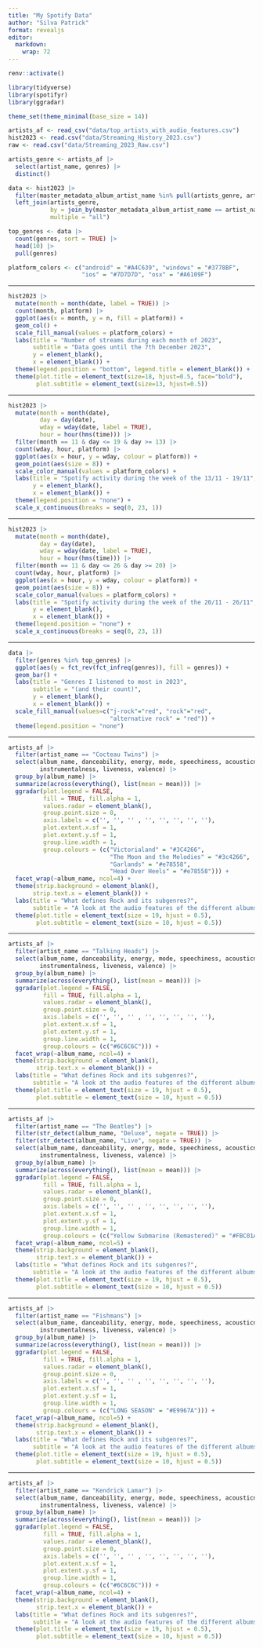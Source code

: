 ```yaml
---
title: "My Spotify Data"
author: "Silva Patrick"
format: revealjs
editor: 
  markdown: 
    wrap: 72
---
```


```r
renv::activate()
```

```r
library(tidyverse)
library(spotifyr)
library(ggradar)
```

```r
theme_set(theme_minimal(base_size = 14))

artists_af <- read_csv("data/top_artists_with_audio_features.csv")
hist2023 <- read.csv("data/Streaming_History_2023.csv")
raw <- read.csv("data/Streaming_2023_Raw.csv")

artists_genre <- artists_af |>
  select(artist_name, genres) |>
  distinct()

data <- hist2023 |>
  filter(master_metadata_album_artist_name %in% pull(artists_genre, artist_name)) |>
  left_join(artists_genre, 
            by = join_by(master_metadata_album_artist_name == artist_name),
            multiple = "all")

top_genres <- data |>
  count(genres, sort = TRUE) |>
  head(10) |>
  pull(genres)

platform_colors <- c("android" = "#A4C639", "windows" = "#3778BF",
                     "ios" = "#7D7D7D", "osx" = "#A6109F")
```

------------------------------------------------------------------------

```r
hist2023 |>
  mutate(month = month(date, label = TRUE)) |>
  count(month, platform) |>
  ggplot(aes(x = month, y = n, fill = platform)) +
  geom_col() +
  scale_fill_manual(values = platform_colors) +
  labs(title = "Number of streams during each month of 2023",
       subtitle = "Data goes until the 7th December 2023",
       y = element_blank(),
       x = element_blank()) +
  theme(legend.position = "bottom", legend.title = element_blank()) +
  theme(plot.title = element_text(size=18, hjust=0.5, face="bold"),
        plot.subtitle = element_text(size=13, hjust=0.5))
```

------------------------------------------------------------------------

```r
hist2023 |>
  mutate(month = month(date),
         day = day(date),
         wday = wday(date, label = TRUE),
         hour = hour(hms(time))) |>
  filter(month == 11 & day <= 19 & day >= 13) |>
  count(wday, hour, platform) |>
  ggplot(aes(x = hour, y = wday, colour = platform)) +
  geom_point(aes(size = 8)) +
  scale_color_manual(values = platform_colors) +
  labs(title = "Spotify activity during the week of the 13/11 - 19/11",
       y = element_blank(),
       x = element_blank()) +
  theme(legend.position = "none") + 
  scale_x_continuous(breaks = seq(0, 23, 1))
```

------------------------------------------------------------------------

```r
hist2023 |>
  mutate(month = month(date),
         day = day(date),
         wday = wday(date, label = TRUE),
         hour = hour(hms(time))) |>
  filter(month == 11 & day <= 26 & day >= 20) |>
  count(wday, hour, platform) |>
  ggplot(aes(x = hour, y = wday, colour = platform)) +
  geom_point(aes(size = 8)) +
  scale_color_manual(values = platform_colors) +
  labs(title = "Spotify activity during the week of the 20/11 - 26/11",
       y = element_blank(),
       x = element_blank()) +
  theme(legend.position = "none") + 
  scale_x_continuous(breaks = seq(0, 23, 1))
```

------------------------------------------------------------------------

```r
data |>
  filter(genres %in% top_genres) |>
  ggplot(aes(y = fct_rev(fct_infreq(genres)), fill = genres)) +
  geom_bar() +
  labs(title = "Genres I listened to most in 2023",
       subtitle = "(and their count)",
       y = element_blank(),
       x = element_blank()) +
  scale_fill_manual(values=c("j-rock"="red", "rock"="red",
                             "alternative rock" = "red")) +
  theme(legend.position = "none")
```

------------------------------------------------------------------------

```r
artists_af |>
  filter(artist_name == "Cocteau Twins") |>
  select(album_name, danceability, energy, mode, speechiness, acousticness,
         instrumentalness, liveness, valence) |>
  group_by(album_name) |>
  summarize(across(everything(), list(mean = mean))) |>
  ggradar(plot.legend = FALSE, 
          fill = TRUE, fill.alpha = 1,
          values.radar = element_blank(),
          group.point.size = 0,
          axis.labels = c('', '', '' , '', '', '', '', ''),
          plot.extent.x.sf = 1,
          plot.extent.y.sf = 1,
          group.line.width = 1,
          group.colours = (c("Victorialand" = "#3C4266",
                             "The Moon and the Melodies" = "#3c4266",
                             "Garlands" = "#e78558",
                             "Head Over Heels" = "#e78558"))) +
  facet_wrap(~album_name, ncol=4) + 
  theme(strip.background = element_blank(),
       strip.text.x = element_blank()) +
  labs(title = "What defines Rock and its subgenres?",
       subtitle = "A look at the audio features of the different albums of Cocteau Twins (Alt. Rock)") +
  theme(plot.title = element_text(size = 19, hjust = 0.5),
        plot.subtitle = element_text(size = 10, hjust = 0.5))
```

------------------------------------------------------------------------

```r
artists_af |>
  filter(artist_name == "Talking Heads") |>
  select(album_name, danceability, energy, mode, speechiness, acousticness,
         instrumentalness, liveness, valence) |>
  group_by(album_name) |>
  summarize(across(everything(), list(mean = mean))) |>
  ggradar(plot.legend = FALSE, 
          fill = TRUE, fill.alpha = 1,
          values.radar = element_blank(),
          group.point.size = 0,
          axis.labels = c('', '', '' , '', '', '', '', ''),
          plot.extent.x.sf = 1,
          plot.extent.y.sf = 1,
          group.line.width = 1,
          group.colours = (c("#6C6C6C"))) +
  facet_wrap(~album_name, ncol=4) + 
  theme(strip.background = element_blank(),
        strip.text.x = element_blank()) +
  labs(title = "What defines Rock and its subgenres?",
       subtitle = "A look at the audio features of the different albums of Talking Heads (Alt. Rock & Rock)") +
  theme(plot.title = element_text(size = 19, hjust = 0.5),
        plot.subtitle = element_text(size = 10, hjust = 0.5))
```

------------------------------------------------------------------------

```r
artists_af |>
  filter(artist_name == "The Beatles") |>
  filter(str_detect(album_name, "Deluxe", negate = TRUE)) |>
  filter(str_detect(album_name, "Live", negate = TRUE)) |>
  select(album_name, danceability, energy, mode, speechiness, acousticness,
         instrumentalness, liveness, valence) |>
  group_by(album_name) |>
  summarize(across(everything(), list(mean = mean))) |>
  ggradar(plot.legend = FALSE, 
          fill = TRUE, fill.alpha = 1,
          values.radar = element_blank(),
          group.point.size = 0,
          axis.labels = c('', '', '' , '', '', '', '', ''),
          plot.extent.x.sf = 1,
          plot.extent.y.sf = 1,
          group.line.width = 1,
          group.colours = (c("Yellow Submarine (Remastered)" = "#FBC01A"))) +
  facet_wrap(~album_name, ncol=5) + 
  theme(strip.background = element_blank(),
        strip.text.x = element_blank()) +
  labs(title = "What defines Rock and its subgenres?",
       subtitle = "A look at the audio features of the different albums of The Beatles (Rock)") +
  theme(plot.title = element_text(size = 19, hjust = 0.5),
        plot.subtitle = element_text(size = 10, hjust = 0.5))
```

------------------------------------------------------------------------

```r
artists_af |>
  filter(artist_name == "Fishmans") |>
  select(album_name, danceability, energy, mode, speechiness, acousticness,
         instrumentalness, liveness, valence) |>
  group_by(album_name) |>
  summarize(across(everything(), list(mean = mean))) |>
  ggradar(plot.legend = FALSE, 
          fill = TRUE, fill.alpha = 1,
          values.radar = element_blank(),
          group.point.size = 0,
          axis.labels = c('', '', '' , '', '', '', '', ''),
          plot.extent.x.sf = 1,
          plot.extent.y.sf = 1,
          group.line.width = 1,
          group.colours = (c("LONG SEASON" = "#E9967A"))) +
  facet_wrap(~album_name, ncol=5) + 
  theme(strip.background = element_blank(),
        strip.text.x = element_blank()) +
  labs(title = "What defines Rock and its subgenres?",
       subtitle = "A look at the audio features of the different albums of Fishmans (J-Rock)") +
  theme(plot.title = element_text(size = 19, hjust = 0.5),
        plot.subtitle = element_text(size = 10, hjust = 0.5))
```

------------------------------------------------------------------------

```r
artists_af |>
  filter(artist_name == "Kendrick Lamar") |>
  select(album_name, danceability, energy, mode, speechiness, acousticness,
         instrumentalness, liveness, valence) |>
  group_by(album_name) |>
  summarize(across(everything(), list(mean = mean))) |>
  ggradar(plot.legend = FALSE, 
          fill = TRUE, fill.alpha = 1,
          values.radar = element_blank(),
          group.point.size = 0,
          axis.labels = c('', '', '' , '', '', '', '', ''),
          plot.extent.x.sf = 1,
          plot.extent.y.sf = 1,
          group.line.width = 1,
          group.colours = (c("#6C6C6C"))) +
  facet_wrap(~album_name, ncol=4) + 
  theme(strip.background = element_blank(),
        strip.text.x = element_blank()) +
  labs(title = "What defines Rock and its subgenres?",
       subtitle = "A look at the audio features of the different albums of Kendrick Lamar (Hiphop)") +
  theme(plot.title = element_text(size = 19, hjust = 0.5),
        plot.subtitle = element_text(size = 10, hjust = 0.5))
```
